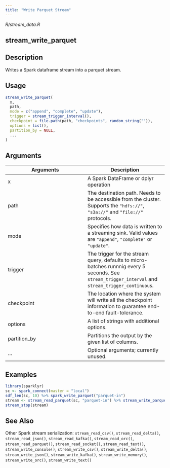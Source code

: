 ```yaml
---
title: "Write Parquet Stream"
---
```


*R/stream_data.R*

## stream_write_parquet

## Description
Writes a Spark dataframe stream into a parquet stream. 


## Usage
```r
stream_write_parquet( 
  x, 
  path, 
  mode = c("append", "complete", "update"), 
  trigger = stream_trigger_interval(), 
  checkpoint = file.path(path, "checkpoints", random_string("")), 
  options = list(), 
  partition_by = NULL, 
  ... 
) 
```

## Arguments
|Arguments|Description|
|---|---|
| x | A Spark DataFrame or dplyr operation |
| path | The destination path. Needs to be accessible from the cluster. Supports the `"hdfs://"`, `"s3a://"` and `"file://"` protocols. |
| mode | Specifies how data is written to a streaming sink. Valid values are `"append"`, `"complete"` or `"update"`. |
| trigger | The trigger for the stream query, defaults to micro-batches runnnig every 5 seconds. See `stream_trigger_interval` and `stream_trigger_continuous`. |
| checkpoint | The location where the system will write all the checkpoint information to guarantee end-to-end fault-tolerance. |
| options | A list of strings with additional options. |
| partition_by | Partitions the output by the given list of columns. |
| ... | Optional arguments; currently unused. |





## Examples
```r
library(sparklyr)
sc <- spark_connect(master = "local") 
sdf_len(sc, 10) %>% spark_write_parquet("parquet-in") 
stream <- stream_read_parquet(sc, "parquet-in") %>% stream_write_parquet("parquet-out") 
stream_stop(stream) 
```

## See Also
Other Spark stream serialization:  `stream_read_csv()`, `stream_read_delta()`, `stream_read_json()`, `stream_read_kafka()`, `stream_read_orc()`, `stream_read_parquet()`, `stream_read_socket()`, `stream_read_text()`, `stream_write_console()`, `stream_write_csv()`, `stream_write_delta()`, `stream_write_json()`, `stream_write_kafka()`, `stream_write_memory()`, `stream_write_orc()`, `stream_write_text()`

